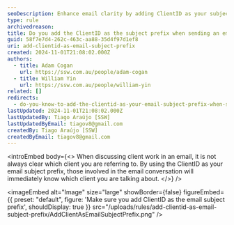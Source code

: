 ```yaml
---
seoDescription: Enhance email clarity by adding ClientID as your subject prefix, ensuring seamless communication regarding specific client work
type: rule
archivedreason:
title: Do you add the ClientID as the subject prefix when sending an email regarding a client?
guid: 58f7e7d4-262c-463c-aa88-35d4f97d1ef8
uri: add-clientid-as-email-subject-prefix
created: 2024-11-01T21:08:02.000Z
authors:
  - title: Adam Cogan
    url: https://ssw.com.au/people/adam-cogan
  - title: William Yin
    url: https://ssw.com.au/people/william-yin
related: []
redirects:
  - do-you-know-to-add-the-clientid-as-your-email-subject-prefix-when-sending-an-email-regarding-a-client
lastUpdated: 2024-11-01T21:08:02.000Z
lastUpdatedBy: Tiago Araújo [SSW]
lastUpdatedByEmail: tiagov8@gmail.com
createdBy: Tiago Araújo [SSW]
createdByEmail: tiagov8@gmail.com
---
```


<introEmbed
  body={<>
When discussing client work in an email, it is not always clear which client you are referring to. By using the ClientID as your email subject prefix, those involved in the email conversation will immediately know which client you are talking about.
  </>}
/>

<imageEmbed
  alt="Image"
  size="large"
  showBorder={false}
  figureEmbed={{
    preset: "default",
    figure: 'Make sure you add ClientID as the email subject prefix',
    shouldDisplay: true
  }}
  src="/uploads/rules/add-clientid-as-email-subject-prefix/AddClientAsEmailSubjectPrefix.png"
/>
